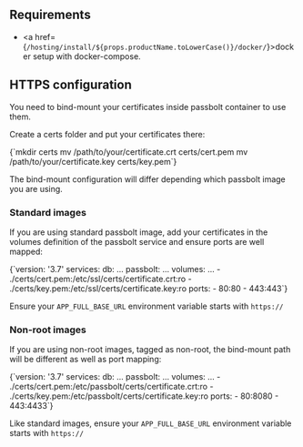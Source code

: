 
<HTTPSWarning />


## Requirements
  - <a href={`/hosting/install/${props.productName.toLowerCase()}/docker/`}>docker setup with docker-compose</a>.



## HTTPS configuration

You need to bind-mount your certificates inside passbolt container to use them.

Create a certs folder and put your certificates there:

<CodeBlock>
    {`mkdir certs
mv /path/to/your/certificate.crt certs/cert.pem
mv /path/to/your/certificate.key certs/key.pem`}
</CodeBlock>

The bind-mount configuration will differ depending which passbolt image you are using.
### Standard images

If you are using standard passbolt image, add your certificates in the volumes definition of the passbolt service and ensure ports are well mapped:

<CodeBlock>
    {`version: '3.7'
services:
  db:
    ...
  passbolt:
    ...
    volumes:
      ...
      - ./certs/cert.pem:/etc/ssl/certs/certificate.crt:ro
      - ./certs/key.pem:/etc/ssl/certs/certificate.key:ro
    ports:
      - 80:80
      - 443:443`}
</CodeBlock>

Ensure your `APP_FULL_BASE_URL` environment variable starts with `https://`
### Non-root images

If you are using non-root images, tagged as non-root, the bind-mount path will be different as well as port mapping:

<CodeBlock>
    {`version: '3.7'
services:
  db:
    ...
  passbolt:
    ...
    volumes:
      ...
      - ./certs/cert.pem:/etc/passbolt/certs/certificate.crt:ro
      - ./certs/key.pem:/etc/passbolt/certs/certificate.key:ro
    ports:
      - 80:8080
      - 443:4433`}
</CodeBlock>

Like standard images, ensure your `APP_FULL_BASE_URL` environment variable starts with `https://`

